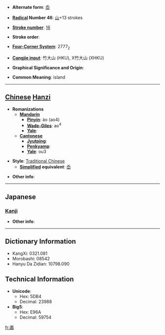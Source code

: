 * '''Alternate form''': [[岙]]

* '''[[Wiktionary:Chinese radical index| Radical]] Number 46''': [[Wiktionary:Chinese radical index 山|山]]+13 strokes

* '''[[Wiktionary:Chinese total strokes index|Stroke number]]''': [[Wiktionary:Chinese total strokes index 16|16]]

* '''Stroke order''': 

* '''[[Wiktionary:Chinese four corner index|Four-Corner System]]''': 2777<sub>2</sub>

* '''[[Wiktionary:Chinese Cangjie index|Cangjie input]]''': 竹大山 (HKU), X竹大山 (XHKU)

* '''Graphical Significance and Origin''': 

* '''Common Meaning''': island

----

== [[Chinese]] [[Hanzi]] ==

* '''Romanizations'''
** '''[[Mandarin]]'''
*** '''[[Pinyin]]''': ào (ao4)
*** '''[[Wade-Giles]]''': ao<sup>4</sup>
*** '''[[Yale]]''': 
** '''[[Cantonese]]'''
*** '''[[Jyutping]]''':
*** '''[[Penkyamp]]''': 
*** '''[[Yale]]''': ou3

* '''Style''': [[Traditional Chinese]] 
** '''[[Simplified Chinese|Simplified]] equivalent''': [[岙]]

* '''Other info''': 

----

==Japanese==
===[[Kanji]]===
{{kanji|on readings=[[あう]] (au), [[おう]] (ō), [[いく]] (iku)|kun readings=[[おく]] (oku), [[くま]] (kuma)}}

* '''Other info''':  

----

== Dictionary Information ==

* KangXi: 0321.081
* Morobashi: 08542
* Hanyu Da Zidian: 10798.090

== Technical Information ==

* '''Unicode''':
** Hex: 5DB4
** Decimal: 23988
* '''Big5''':
** Hex: E96A
** Decimal: 59754

[[fr:嶴]]